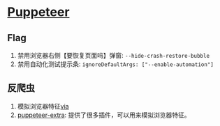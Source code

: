 # [Puppeteer](https://pptr.dev/)

## Flag

1. 禁用浏览器右侧【要恢复页面吗】弹窗: `--hide-crash-restore-bubble`
2. 禁用自动化测试提示条: `ignoreDefaultArgs: ["--enable-automation"]`

## 反爬虫

1. 模拟浏览器特征[via](https://gist.github.com/try-to-fly/7217cecaff28c245552f5808bba7e329)
2. [puppeteer-extra](https://github.com/berstend/puppeteer-extra): 提供了很多插件，可以用来模拟浏览器特征。<Badge github="https://github.com/berstend/puppeteer-extra"/>
